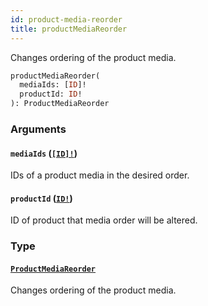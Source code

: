 ```yaml
---
id: product-media-reorder
title: productMediaReorder
---
```


Changes ordering of the product media.

```graphql
productMediaReorder(
  mediaIds: [ID]!
  productId: ID!
): ProductMediaReorder

```

### Arguments

#### `mediaIds` ([`[ID]!`](../../../developer/api-reference/scalars/id))

IDs of a product media in the desired order.

#### `productId` ([`ID!`](../../../developer/api-reference/scalars/id))

ID of product that media order will be altered.

### Type

#### [`ProductMediaReorder`](../../../developer/api-reference/objects/product-media-reorder)

Changes ordering of the product media.

